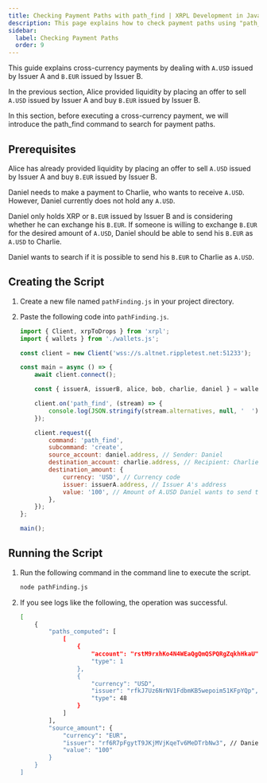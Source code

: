 ```yaml
---
title: Checking Payment Paths with path_find | XRPL Development in JavaScript - Level 3
description: This page explains how to check payment paths using "path_find" as part of the third stage in XRPL development with JavaScript.
sidebar:
  label: Checking Payment Paths
  order: 9
---
```



This guide explains cross-currency payments by dealing with `A.USD` issued by Issuer A and `B.EUR` issued by Issuer B.

In the previous section, Alice provided liquidity by placing an offer to sell `A.USD` issued by Issuer A and buy `B.EUR` issued by Issuer B.

In this section, before executing a cross-currency payment, we will introduce the path_find command to search for payment paths.

## Prerequisites
Alice has already provided liquidity by placing an offer to sell `A.USD` issued by Issuer A and buy `B.EUR` issued by Issuer B.

Daniel needs to make a payment to Charlie, who wants to receive `A.USD`. However, Daniel currently does not hold any `A.USD`.

Daniel only holds XRP or `B.EUR` issued by Issuer B and is considering whether he can exchange his `B.EUR`. If someone is willing to exchange `B.EUR` for the desired amount of `A.USD`, Daniel should be able to send his `B.EUR` as `A.USD` to Charlie.

Daniel wants to search if it is possible to send his `B.EUR` to Charlie as `A.USD`.

## Creating the Script

<Steps>

1. Create a new file named `pathFinding.js` in your project directory.
2. Paste the following code into `pathFinding.js`.

    ```javascript
    import { Client, xrpToDrops } from 'xrpl';
    import { wallets } from './wallets.js';

    const client = new Client('wss://s.altnet.rippletest.net:51233');

    const main = async () => {
        await client.connect();

        const { issuerA, issuerB, alice, bob, charlie, daniel } = wallets;

        client.on('path_find', (stream) => {
            console.log(JSON.stringify(stream.alternatives, null, '  '));
        });

        client.request({
            command: 'path_find',
            subcommand: 'create',
            source_account: daniel.address, // Sender: Daniel
            destination_account: charlie.address, // Recipient: Charlie
            destination_amount: {
                currency: 'USD', // Currency code
                issuer: issuerA.address, // Issuer A's address
                value: '100', // Amount of A.USD Daniel wants to send to Charlie
            },
        });
    };

    main();
    ```
</Steps>


## Running the Script

<Steps>

1. Run the following command in the command line to execute the script.

    ```bash
    node pathFinding.js
    ```

2. If you see logs like the following, the operation was successful.
    ```bash
    [
        {
            "paths_computed": [
                [
                    {
                        "account": "rstM9rxhKo4N4WEaQgQmQSPQRgZqkhHkaU", // Issuer B's address
                        "type": 1
                    },
                    {
                        "currency": "USD",
                        "issuer": "rfkJ7Uz6NrNV1FdbmKB5wepoim51KFpYQp", // Issuer A's address
                        "type": 48
                    }
                ]
            ],
            "source_amount": {
                "currency": "EUR",
                "issuer": "rf6R7pFgytT9JKjMVjKqeTv6MeDTrbNw3", // Daniel's address
                "value": "100"
            }
        }
    ]
    ```
</Steps>